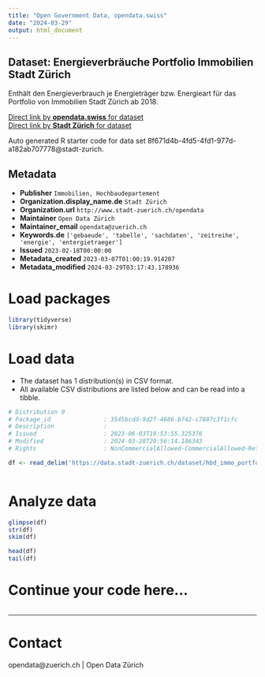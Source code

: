 ```yaml
---
title: "Open Government Data, opendata.swiss"
date: "2024-03-29"
output: html_document
---
```


## Dataset: Energieverbräuche Portfolio Immobilien Stadt Zürich

Enthält den Energieverbrauch je Energieträger bzw. Energieart für das Portfolio von Immobilien Stadt Zürich ab 2018.

[Direct link by **opendata.swiss** for dataset](https://opendata.swiss/de/dataset/energieverbrauche-portfolio-immobilien-stadt-zurich)<br>
[Direct link by **Stadt Zürich** for dataset](https://data.stadt-zuerich.ch/dataset/hbd_immo_portfolio_energieverbrauch)

Auto generated R starter code for data set 8f671d4b-4fd5-4fd1-977d-a182ab707778@stadt-zurich.

## Metadata

- **Publisher** `Immobilien, Hochbaudepartement`
- **Organization.display_name.de** `Stadt Zürich`
- **Organization.url** `http://www.stadt-zuerich.ch/opendata`
- **Maintainer** `Open Data Zürich`
- **Maintainer_email** `opendata@zuerich.ch`
- **Keywords.de** `['gebaeude', 'tabelle', 'sachdaten', 'zeitreihe', 'energie', 'entergietraeger']`
- **Issued** `2023-02-18T00:00:00`
- **Metadata_created** `2023-03-07T01:00:19.914207`
- **Metadata_modified** `2024-03-29T03:17:43.178936`


# Load packages

```r

library(tidyverse)
library(skimr)

```

# Load data

-   The dataset has 1 distribution(s) in CSV format.
-   All available CSV distributions are listed below and can be read into a tibble.

```r

# Distribution 0
# Package_id               : 3545bcdd-9d2f-4686-b742-c7887c3f1cfc
# Description              : 
# Issued                   : 2023-06-03T19:53:55.325376
# Modified                 : 2024-03-28T20:56:14.186343
# Rights                   : NonCommercialAllowed-CommercialAllowed-ReferenceNotRequired

df <- read_delim('https://data.stadt-zuerich.ch/dataset/hbd_immo_portfolio_energieverbrauch/download/exp_IMMO_OGD_2021.csv')



```

# Analyze data

```r

glimpse(df)
str(df)
skim(df)

head(df)
tail(df)

```

# Continue your code here...

```r

```

------------------------------------------------------------------------

# Contact

opendata@zuerich.ch | Open Data Zürich
